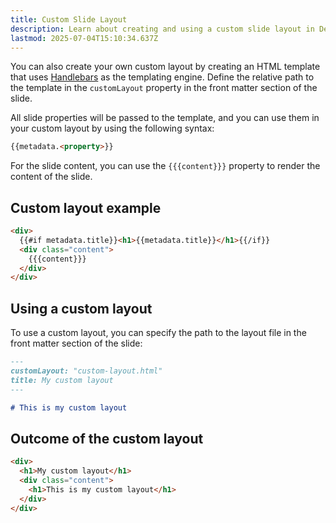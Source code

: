 ```yaml
---
title: Custom Slide Layout
description: Learn about creating and using a custom slide layout in Demo Time
lastmod: 2025-07-04T15:10:34.637Z
---
```



You can also create your own custom layout by creating an HTML template that uses [Handlebars](https://handlebarsjs.com/) as the templating engine. Define the relative path to the template in the `customLayout` property in the front matter section of the slide.

All slide properties will be passed to the template, and you can use them in your custom layout by using the following syntax:

```html
{{metadata.<property>}}
```

For the slide content, you can use the `{{{content}}}` property to render the content of the slide.

## Custom layout example

```html title="custom-layout.html"
<div>
  {{#if metadata.title}}<h1>{{metadata.title}}</h1>{{/if}}
  <div class="content">
    {{{content}}}
  </div>
</div>
```

## Using a custom layout

To use a custom layout, you can specify the path to the layout file in the front matter section of the slide:

```md title="slide-with-custom-layout.md"
---
customLayout: "custom-layout.html"
title: My custom layout
---

# This is my custom layout
```

## Outcome of the custom layout

```html
<div>
  <h1>My custom layout</h1>
  <div class="content">
    <h1>This is my custom layout</h1>
  </div>
</div>
```
